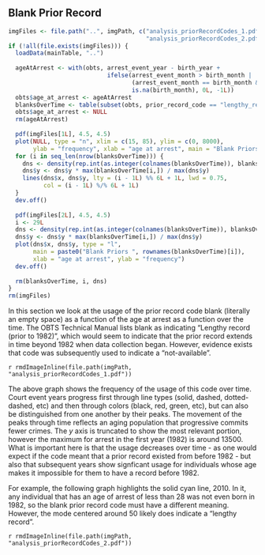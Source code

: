 ## Blank Prior Record

```r
imgFiles <- file.path("..", imgPath, c("analysis_priorRecordCodes_1.pdf",
                                       "analysis_priorRecordCodes_2.pdf"))
if (!all(file.exists(imgFiles))) {
  loadData(mainTable, "..")
  
  ageAtArrest <- with(obts, arrest_event_year - birth_year +
                            ifelse(arrest_event_month > birth_month | 
                                   (arrest_event_month == birth_month & arrest_event_day >= birth_day) |
                                   is.na(birth_month), 0L, -1L))
  obts$age_at_arrest <- ageAtArrest
  blanksOverTime <- table(subset(obts, prior_record_code == "lengthy_record", c("court_event_year", "age_at_arrest")))
  obts$age_at_arrest <- NULL
  rm(ageAtArrest)
  
  pdf(imgFiles[1L], 4.5, 4.5)
  plot(NULL, type = "n", xlim = c(15, 85), ylim = c(0, 8000),
       ylab = "frequency", xlab = "age at arrest", main = "Blank Priors Over Time")
  for (i in seq_len(nrow(blanksOverTime))) {
    dns <- density(rep.int(as.integer(colnames(blanksOverTime)), blanksOverTime[i,]))
    dns$y <- dns$y * max(blanksOverTime[i,]) / max(dns$y)
    lines(dns$x, dns$y, lty = (i - 1L) %% 6L + 1L, lwd = 0.75,
          col = (i - 1L) %/% 6L + 1L)
  }
  dev.off()
  
  pdf(imgFiles[2L], 4.5, 4.5)
  i <- 29L
  dns <- density(rep.int(as.integer(colnames(blanksOverTime)), blanksOverTime[i,]))
  dns$y <- dns$y * max(blanksOverTime[i,]) / max(dns$y)
  plot(dns$x, dns$y, type = "l",
       main = paste0("Blank Priors ", rownames(blanksOverTime)[i]),
       xlab = "age at arrest", ylab = "frequency")
  dev.off()
  
  rm(blanksOverTime, i, dns)
}
rm(imgFiles)
```

In this section we look at the usage of the prior record code blank (literally an empty space) as a function of the age at arrest as a function over the time. The OBTS Technical Manual lists blank as indicating "Lengthy record (prior to 1982)", which would seem to indicate that the prior record extends in time beyond 1982 when data collection began. However, evidence exists that code was subsequently used to indicate a "not-available".

`r rmdImageInline(file.path(imgPath, "analysis_priorRecordCodes_1.pdf"))`

The above graph shows the frequency of the usage of this code over time. Court event years progress first through line types (solid, dashed, dotted-dashed, etc) and then through colors (black, red, green, etc), but can also be distinguished from one another by their peaks. The movement of the peaks through time reflects an aging population that progressive commits fewer crimes. The $y$ axis is truncated to show the most relevant portion, however the maximum for arrest in the first year (1982) is around 13500. What is important here is that the usage decreases over time - as one would expect if the code meant that a prior record existed from before 1982 - but also that subsequent years show signficant usage for individuals whose age makes it impossible for them to have a record before 1982.

For example, the following graph highlights the solid cyan line, 2010. In it, any individual that has an age of arrest of less than 28 was not even born in 1982, so the blank prior record code must have a different meaning. However, the mode centered around 50 likely does indicate a "lengthy record".

`r rmdImageInline(file.path(imgPath, "analysis_priorRecordCodes_2.pdf"))`